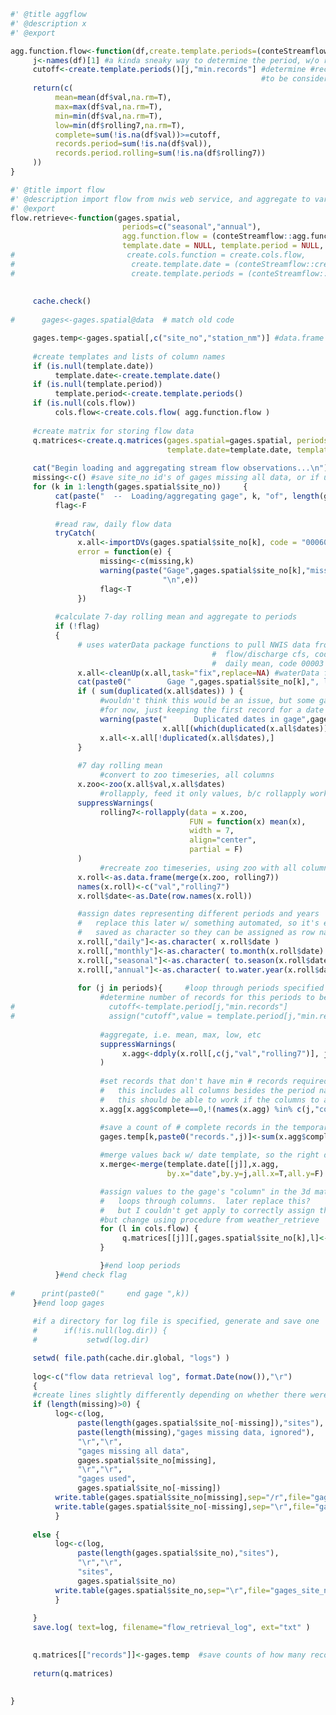 
```r
#' @title aggflow 
#' @description x 
#' @export

agg.function.flow<-function(df,create.template.periods=(conteStreamflow::create.template.periods)) {
     j<-names(df)[1] #a kinda sneaky way to determine the period, w/o requiring it to be passed as parameter, so only one paramter is needed
     cutoff<-create.template.periods()[j,"min.records"] #determine #records for this periods type
                                                        #to be considered "complete"     
     return(c(
          mean=mean(df$val,na.rm=T),
          max=max(df$val,na.rm=T),
          min=min(df$val,na.rm=T),
          low=min(df$rolling7,na.rm=T),
          complete=sum(!is.na(df$val))>=cutoff,
          records.period=sum(!is.na(df$val)), 
          records.period.rolling=sum(!is.na(df$rolling7)) 
     ))
} 

```



```r
#' @title import flow 
#' @description import flow from nwis web service, and aggregate to various metrics and by various periods
#' @export
flow.retrieve<-function(gages.spatial, 
                         periods=c("seasonal","annual"),
                         agg.function.flow = (conteStreamflow::agg.function.flow), 
                         template.date = NULL, template.period = NULL, cols.flow=NULL) {
#                         create.cols.function = create.cols.flow,
#                          create.template.date = (conteStreamflow::create.template.date), 
#                          create.template.periods = (conteStreamflow::create.template.periods),
                         
     
     cache.check()
     
#      gages<-gages.spatial@data  # match old code

     gages.temp<-gages.spatial[,c("site_no","station_nm")] #data.frame that will store the number of records per period timestep
     
     #create templates and lists of column names
     if (is.null(template.date))
          template.date<-create.template.date()
     if (is.null(template.period))
          template.period<-create.template.periods()
     if (is.null(cols.flow))
          cols.flow<-create.cols.flow( agg.function.flow )
     
     #create matrix for storing flow data
     q.matrices<-create.q.matrices(gages.spatial=gages.spatial, periods=periods, 
                                   template.date=template.date, template.period=template.period, cols.flow=cols.flow)
     
     cat("Begin loading and aggregating stream flow observations...\n")
     missing<-c() #save site_no id's of gages missing all data, or if unable to retrieve records
     for (k in 1:length(gages.spatial$site_no))     {
          cat(paste("  --  Loading/aggregating gage", k, "of", length(gages.spatial$site_no), "  --  \n"))
          flag<-F
          
          #read raw, daily flow data
          tryCatch(
               x.all<-importDVs(gages.spatial$site_no[k], code = "00060", stat = "00003"),
               error = function(e) {
                    missing<-c(missing,k)
                    warning(paste("Gage",gages.spatial$site_no[k],"missing data", 
                                  "\n",e))
                    flag<-T
               })
     
          #calculate 7-day rolling mean and aggregate to periods 
          if (!flag)
          {                              
               # uses waterData package functions to pull NWIS data from USGS web services 
                                             #  flow/discharge cfs, code 00060
                                             #  daily mean, code 00003
               x.all<-cleanUp(x.all,task="fix",replace=NA) #waterData function to fix common problems (sets NAs, I think)
               cat(paste0("        Gage ",gages.spatial$site_no[k],", loaded ",nrow(x.all)," rows\n"))
               if ( sum(duplicated(x.all$dates)) ) {  
                    #wouldn't think this would be an issue, but some gages have duplicated dates
                    #for now, just keeping the first record for a date and removing the rest.  down the line, maybe want to do some sort of comparison of duplicates
                    warning(paste("      Duplicated dates in gage",gages.spatial$site_no[k],":",
                                  x.all[(which(duplicated(x.all$dates))-1):which(duplicated(x.all$dates)),], "removed"))
                    x.all<-x.all[!duplicated(x.all$dates),]
               }
               
               #7 day rolling mean
                    #convert to zoo timeseries, all columns
               x.zoo<-zoo(x.all$val,x.all$dates) 
                    #rollapply, feed it only values, b/c rollapply works better that way
               suppressWarnings( 
                    rolling7<-rollapply(data = x.zoo,
                                        FUN = function(x) mean(x), 
                                        width = 7,
                                        align="center", 
                                        partial = F) 
               )
                    #recreate zoo timeseries, using zoo with all columns, plus rolling mean calucated above
               x.roll<-as.data.frame(merge(x.zoo, rolling7))
               names(x.roll)<-c("val","rolling7")
               x.roll$date<-as.Date(row.names(x.roll))

               #assign dates representing different periods and years
               #   replace this later w/ something automated, so it's easier to add new periods (i.e bioperiods for different species)
               #   saved as character so they can be assigned as row names (check on this later)
               x.roll[,"daily"]<-as.character( x.roll$date )
               x.roll[,"monthly"]<-as.character( to.month(x.roll$date) )
               x.roll[,"seasonal"]<-as.character( to.season(x.roll$date) )
               x.roll[,"annual"]<-as.character( to.water.year(x.roll$date) )
          
               for (j in periods){     #loop through periods specified in function parameter
                    #determine number of records for this periods to be considered "complete"
#                     cutoff<-template.period[j,"min.records"]  
#                     assign("cutoff",value = template.period[j,"min.records"], envir = )
                    
                    #aggregate, i.e. mean, max, low, etc
                    suppressWarnings(
                         x.agg<-ddply(x.roll[,c(j,"val","rolling7")], j, agg.function.flow)
                    )
                    
                    #set records that don't have min # records required for period to NA
                    #   this includes all columns besides the period name, the indicator of whether it's complete, and the # of records per timestep
                    #   this should be able to work if the columns to agg are changed, *exept* for the complete, records.period, etc specified explicitly
                    x.agg[x.agg$complete==0,!(names(x.agg) %in% c(j,"complete", "records.period", "records.period.rolling"))]<-NA

                    #save a count of # complete records in the temporary gages data frame
                    gages.temp[k,paste0("records.",j)]<-sum(x.agg$complete)
                    
                    #merge values back w/ date template, so the right dates line up when added to the 3d matrix
                    x.merge<-merge(template.date[[j]],x.agg,
                                   by.x="date",by.y=j,all.x=T,all.y=F)

                    #assign values to the gage's "column" in the 3d matrix
                    #   loops through columns.  later replace this? 
                    #   but I couldn't get apply to correctly assign the 1st and 3rd dimension and for one "column" in the 2nd dimension (gage)
                    #but change using procedure from weather_retrieve
                    for (l in cols.flow) {
                         q.matrices[[j]][,gages.spatial$site_no[k],l]<-x.merge[,l]
                    }

                    }#end loop periods
          }#end check flag
     
#      print(paste0("     end gage ",k))
     }#end loop gages
     
     #if a directory for log file is specified, generate and save one
     #      if(!is.null(log.dir)) {     
     #           setwd(log.dir)

     setwd( file.path(cache.dir.global, "logs") )
          
     log<-c("flow data retrieval log", format.Date(now()),"\r")
     {
     #create lines slightly differently depending on whether there were any sights missing *all* rows 
     if (length(missing)>0) {
          log<-c(log,             
               paste(length(gages.spatial$site_no[-missing]),"sites"),
               paste(length(missing),"gages missing data, ignored"),
               "\r","\r",
               "gages missing all data",
               gages.spatial$site_no[missing],
               "\r","\r",
               "gages used",
               gages.spatial$site_no[-missing])
          write.table(gages.spatial$site_no[missing],sep="/r",file="gages_missing_all_data.txt")
          write.table(gages.spatial$site_no[-missing],sep="\r",file="gages_site_no.txt",row.names=F,col.names=F)
          }
     
     else {
          log<-c(log,             
               paste(length(gages.spatial$site_no),"sites"),
               "\r","\r",
               "sites",
               gages.spatial$site_no)
          write.table(gages.spatial$site_no,sep="\r",file="gages_site_no.txt",row.names=F,col.names=F)
          }
     
     }
     save.log( text=log, filename="flow_retrieval_log", ext="txt" )
          

     q.matrices[["records"]]<-gages.temp  #save counts of how many records each gages has, for each period aggregated
     
     return(q.matrices)
     
     
}
```


